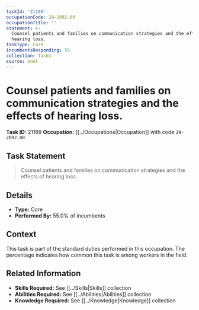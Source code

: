 ```yaml
---
taskId: '21189'
occupationCode: 29-2092.00
occupationTitle: ''
statement: >-
  Counsel patients and families on communication strategies and the effects of
  hearing loss.
taskType: Core
incumbentsResponding: 55
collection: Tasks
source: onet
---
```

# Counsel patients and families on communication strategies and the effects of hearing loss.

**Task ID:** 21189
**Occupation:** [[../Occupations|Occupation]] with code `29-2092.00`

## Task Statement

> Counsel patients and families on communication strategies and the effects of hearing loss.

## Details

- **Type:** Core
- **Performed By:** 55.0% of incumbents

## Context

This task is part of the standard duties performed in this occupation. The percentage indicates how common this task is among workers in the field.

## Related Information

- **Skills Required:** See [[../Skills|Skills]] collection
- **Abilities Required:** See [[../Abilities|Abilities]] collection
- **Knowledge Required:** See [[../Knowledge|Knowledge]] collection
